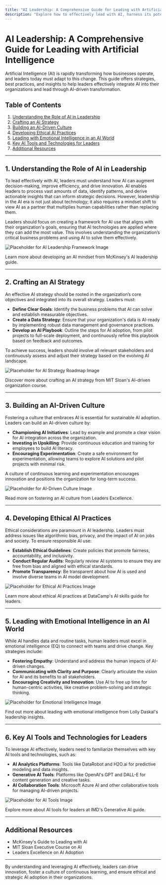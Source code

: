 ```yaml
---
title: "AI Leadership: A Comprehensive Guide for Leading with Artificial Intelligence"
description: "Explore how to effectively lead with AI, harness its potential, and drive innovation while maintaining human-centric values and ethical practices."
---
```



# AI Leadership: A Comprehensive Guide for Leading with Artificial Intelligence

Artificial Intelligence (AI) is rapidly transforming how businesses operate, and leaders today must adapt to this change. This guide offers strategies, best practices, and insights to help leaders effectively integrate AI into their organizations and lead through AI-driven transformation.

## Table of Contents

1. [Understanding the Role of AI in Leadership](#understanding-the-role-of-ai-in-leadership)
2. [Crafting an AI Strategy](#crafting-an-ai-strategy)
3. [Building an AI-Driven Culture](#building-an-ai-driven-culture)
4. [Developing Ethical AI Practices](#developing-ethical-ai-practices)
5. [Leading with Emotional Intelligence in an AI World](#leading-with-emotional-intelligence-in-an-ai-world)
6. [Key AI Tools and Technologies for Leaders](#key-ai-tools-and-technologies-for-leaders)
7. [Additional Resources](#additional-resources)

---

## 1. Understanding the Role of AI in Leadership

To lead effectively with AI, leaders must understand how AI can augment decision-making, improve efficiency, and drive innovation. AI enables leaders to process vast amounts of data, identify patterns, and derive actionable insights that can inform strategic decisions. However, leadership in the AI era is not just about technology; it also requires a mindset shift to view AI as a partner that multiplies human capabilities rather than replacing them.

Leaders should focus on creating a framework for AI use that aligns with their organization's goals, ensuring that AI technologies are applied where they can add the most value. This involves understanding the organization’s critical business problems and using AI to solve them effectively.

![Placeholder for AI Leadership Framework Image](/ai_leadership_framework.jpeg)

Learn more about developing an AI mindset from <ExternalLink href="https://www.mckinsey.com">McKinsey's AI leadership guide</ExternalLink>.

---

## 2. Crafting an AI Strategy

An effective AI strategy should be rooted in the organization’s core objectives and integrated into its overall strategy. Leaders must:

- **Define Clear Goals**: Identify the business problems that AI can solve and establish measurable objectives.
- **Create a Data Strategy**: Ensure that your organization's data is AI-ready by implementing robust data management and governance practices.
- **Develop an AI Playbook**: Outline the steps for AI adoption, from pilot projects to full-scale deployment, and continuously refine this playbook based on feedback and outcomes.

To achieve success, leaders should involve all relevant stakeholders and continuously assess and adjust their strategy based on the evolving AI landscape.

![Placeholder for AI Strategy Roadmap Image](/ai_strategy_roadmap.jpeg)

Discover more about crafting an AI strategy from <ExternalLink href="https://mitsloan.mit.edu">MIT Sloan's AI-driven organization course</ExternalLink>.

---

## 3. Building an AI-Driven Culture

Fostering a culture that embraces AI is essential for sustainable AI adoption. Leaders can build an AI-driven culture by:

- **Championing AI Initiatives**: Lead by example and promote a clear vision for AI integration across the organization.
- **Investing in Upskilling**: Provide continuous education and training for employees to build AI literacy.
- **Encouraging Experimentation**: Create a safe environment for experimentation, allowing teams to explore AI solutions and pilot projects with minimal risk.

A culture of continuous learning and experimentation encourages innovation and positions the organization for long-term success.

![Placeholder for AI-Driven Culture Image](/ai_driven_culture.jpeg)

Read more on fostering an AI culture from <ExternalLink href="https://leadersexcellence.com">Leaders Excellence</ExternalLink>.

---

## 4. Developing Ethical AI Practices

Ethical considerations are paramount in AI leadership. Leaders must address issues like algorithmic bias, privacy, and the impact of AI on jobs and society. To ensure responsible AI use:

- **Establish Ethical Guidelines**: Create policies that promote fairness, accountability, and inclusivity.
- **Conduct Regular Audits**: Regularly review AI systems to ensure they are free from bias and aligned with ethical standards.
- **Promote Transparency**: Be transparent about how AI is used and involve diverse teams in AI model development.

![Placeholder for Ethical AI Practices Image](/ethical_ai_practices.jpeg)

Learn more about ethical AI practices at <ExternalLink href="https://www.datacamp.com">DataCamp's AI skills guide for leaders</ExternalLink>.

---

## 5. Leading with Emotional Intelligence in an AI World

While AI handles data and routine tasks, human leaders must excel in emotional intelligence (EQ) to connect with teams and drive change. Key strategies include:

- **Fostering Empathy**: Understand and address the human impacts of AI-driven changes.
- **Communicating with Clarity and Purpose**: Clearly articulate the vision for AI and its benefits to all stakeholders.
- **Encouraging Creativity and Innovation**: Use AI to free up time for human-centric activities, like creative problem-solving and strategic thinking.

![Placeholder for Emotional Intelligence Image](/emotional_intelligence.jpeg)

Find out more about leading with emotional intelligence from <ExternalLink href="https://www.lollydaskal.com">Lolly Daskal's leadership insights</ExternalLink>.

---

## 6. Key AI Tools and Technologies for Leaders

To leverage AI effectively, leaders need to familiarize themselves with key AI tools and technologies, such as:

- **AI Analytics Platforms**: Tools like DataRobot and H2O.ai for predictive modeling and data insights.
- **Generative AI Tools**: Platforms like OpenAI's GPT and DALL-E for content generation and creative tasks.
- **AI Collaboration Tools**: Microsoft Azure AI and other collaborative tools for managing AI-driven projects.

![Placeholder for AI Tools Image](/ai-tools.png)

Explore more about AI tools for leaders at <ExternalLink href="https://www.imd.org">IMD's Generative AI guide</ExternalLink>.

---

## Additional Resources

- <ExternalLink href="https://www.mckinsey.com">McKinsey's Guide to Leading with AI</ExternalLink>
- <ExternalLink href="https://mitsloan.mit.edu">MIT Sloan Executive Course on AI</ExternalLink>
- <ExternalLink href="https://leadersexcellence.com">Leaders Excellence on AI Adoption</ExternalLink>

---

By understanding and leveraging AI effectively, leaders can drive innovation, foster a culture of continuous learning, and ensure ethical and strategic AI adoption in their organizations.